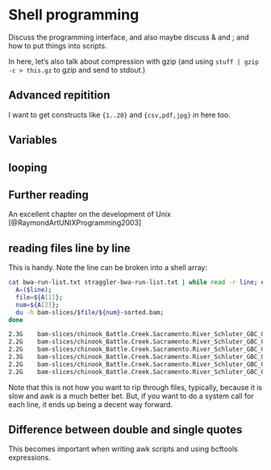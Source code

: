 
# Shell programming

Discuss the programming interface, and also maybe discuss & and ;
and how to put things into scripts.

In here, let's also talk about compression with gzip (and using `stuff | gzip -c > this.gz` to gzip and send to stdout.)

## Advanced repitition

I want to get constructs like `{1..20}` and `{csv,pdf,jpg}` in here too.

## Variables

## looping


## Further reading

An excellent chapter on the development of Unix [@RaymondArtUNIXProgramming2003]

## reading files line by line

This is handy.  Note the line can be broken into a shell array:
```sh
cat bwa-run-list.txt straggler-bwa-run-list.txt | while read -r line; do 
  A=($line); 
  file=${A[1]}; 
  num=${A[2]}; 
  du -h bam-slices/$file/${num}-sorted.bam;  
done

2.3G	bam-slices/chinook_Battle.Creek.Sacramento.River_Schluter_GBC_001_CH1-2011_Male/0001-sorted.bam
2.2G	bam-slices/chinook_Battle.Creek.Sacramento.River_Schluter_GBC_001_CH1-2011_Male/0002-sorted.bam
2.2G	bam-slices/chinook_Battle.Creek.Sacramento.River_Schluter_GBC_001_CH1-2011_Male/0003-sorted.bam
2.3G	bam-slices/chinook_Battle.Creek.Sacramento.River_Schluter_GBC_001_CH1-2011_Male/0004-sorted.bam
2.2G	bam-slices/chinook_Battle.Creek.Sacramento.River_Schluter_GBC_001_CH1-2011_Male/0005-sorted.bam
2.2G	bam-slices/chinook_Battle.Creek.Sacramento.River_Schluter_GBC_001_CH1-2011_Male/0006-sorted.bam
```
Note that this is not how you want to rip through files, typically, because it is slow and awk is a much
better bet. But, if you want to do a system call for each line, it ends up being a decent way forward.

## Difference between double and single quotes

This becomes important when writing awk scripts and using bcftools expressions.


